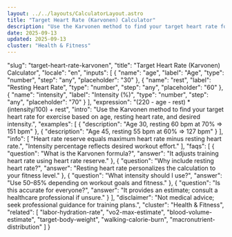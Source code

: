 ```yaml
---
layout: ../../layouts/CalculatorLayout.astro
title: "Target Heart Rate (Karvonen) Calculator"
description: "Use the Karvonen method to find your target heart rate for exercise based on age, resting heart rate, and desired intensity."
date: 2025-09-13
updated: 2025-09-13
cluster: "Health & Fitness"
---
```


  "slug": "target-heart-rate-karvonen",
  "title": "Target Heart Rate (Karvonen) Calculator",
  "locale": "en",
  "inputs": [
    {
      "name": "age",
      "label": "Age",
      "type": "number",
      "step": "any",
      "placeholder": "30"
    },
    {
      "name": "rest",
      "label": "Resting Heart Rate",
      "type": "number",
      "step": "any",
      "placeholder": "60"
    },
    {
      "name": "intensity",
      "label": "Intensity (%)",
      "type": "number",
      "step": "any",
      "placeholder": "70"
    }
  ],
  "expression": "(220 - age - rest) * (intensity/100) + rest",
  "intro": "Use the Karvonen method to find your target heart rate for exercise based on age, resting heart rate, and desired intensity.",
  "examples": [
    {
      "description": "Age 30, resting 60 bpm at 70% ⇒ 151 bpm"
    },
    {
      "description": "Age 45, resting 55 bpm at 60% ⇒ 127 bpm"
    }
  ],
  "info": [
    "Heart rate reserve equals maximum heart rate minus resting heart rate.",
    "Intensity percentage reflects desired workout effort."
  ],
  "faqs": [
    {
      "question": "What is the Karvonen formula?",
      "answer": "It adjusts training heart rate using heart rate reserve."
    },
    {
      "question": "Why include resting heart rate?",
      "answer": "Resting heart rate personalizes the calculation to your fitness level."
    },
    {
      "question": "What intensity should I use?",
      "answer": "Use 50–85% depending on workout goals and fitness."
    },
    {
      "question": "Is this accurate for everyone?",
      "answer": "It provides an estimate; consult a healthcare professional if unsure."
    }
  ],
  "disclaimer": "Not medical advice; seek professional guidance for training plans.",
  "cluster": "Health & Fitness",
  "related": [
    "labor-hydration-rate",
    "vo2-max-estimate",
    "blood-volume-estimate",
    "target-body-weight",
    "walking-calorie-burn",
    "macronutrient-distribution"
  ]
}

<Calculator schema={schema} />
